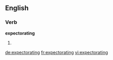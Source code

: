 ==English==

===Verb===
'''expectorating'''

# {{present participle of|expectorate}}

[[de:expectorating]]
[[fr:expectorating]]
[[vi:expectorating]]